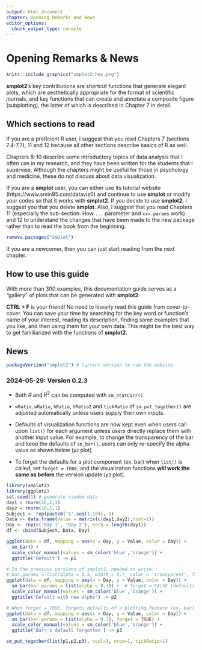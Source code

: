 ```yaml
---
output: html_document
chapter: Opening Remarks and News
editor_options:
  chunk_output_type: console
---
```

# Opening Remarks & News
```r
knitr::include_graphics("smplot2_hex.png")
```

**smplot2**'s key contributions are shortcut functions that generate elegant plots, which are aesthetically appropriate for the format of scientific journals, and key functions that can create and annotate a composite figure (subplotting), the latter of which is described in Chapter 7 in detail. 

## Which sections to read

If you are a proficient R user, I suggest that you read Chapters 7 (sections 7.4-7.7), 11 and 12 because all other sections describe basics of R as well.

Chapters 8-10 describe some introductory topics of data analysis that I often use in my research, and they have been written for the students that I supervise. Although the chapters might be useful for those in psychology and medicine, these do not discuss about data visualization. 

If you are a **smplot** user, you can either use its tutorial website (https://www.smin95.com/dataviz0) and continue to use **smplot** or modify your codes so that it works with **smplot2**. If you decide to use **smplot2**, I suggest you that you delete **smplot**. Also, I suggest that you read Chapters 11 (especially the sub-section: How `...` parameter and `xxx.params` work) and 12 to understand the changes that have been made to the new package rather than to read the book from the beginning.

```r
remove.packages("smplot")
```

If you are a newcomer, then you can just start reading from the next chapter. 

## How to use this guide

With more than 300 examples, this documentation guide serves as a "gallery" of plots that can be generated with **smplot2**. 

**CTRL + F** is your friend! No need to linearly read this guide from cover-to-cover. You can save your time by searching for the key word or function's name of your interest, reading its description, finding some examples that you like, and then using them for your own data. This might be the best way to get familiarized with the functions of **smplot2**.

## News

```r
packageVersion("smplot2") # Current version to run the website
```

### 2024-05-29: Version 0.2.3 {-}

- Both $R$ and $R^2$ can be computed with `sm_statCorr()`.

- `wRatio`, `wRatio`, `hRatio`, `hRatio2` and `tickRatio` of `sm_put_together()` are adjusted automatically unless users supply their own inputs.

-  Defaults of visualization functions are now kept even when users call upon `list()` for each argument unless users directly replace them with another input value. For example, to change the transparency of the bar and keep the defaults of `sm_bar()`, users can only re-specify the alpha value as shown below (`p2` plot).

- To forget the defaults for a plot component (ex. bar) when `list()` is called, set `forget = TRUE`, and the visualization functions **will work the same as before** the version update (`p3` plot).

```r
library(smplot2)
library(ggplot2)
set.seed(1) # generate random data
day1 = rnorm(16,2,1)
day2 = rnorm(16,5,1)
Subject <- rep(paste0('S',seq(1:16)), 2)
Data <- data.frame(Value = matrix(c(day1,day2),ncol=1))
Day <- rep(c('Day 1', 'Day 2'), each = length(day1))
df <- cbind(Subject, Data, Day)
```

```r
ggplot(data = df, mapping = aes(x = Day, y = Value, color = Day)) +
  sm_bar() +
  scale_color_manual(values = sm_color('blue','orange')) +
  ggtitle('Default') -> p1

# In the previous versions of smplot2, needed to write:
# bar.params = list(alpha = 0.5, width = 0.7, color = 'transparent', fill = 'gray80')
ggplot(data = df, mapping = aes(x = Day, y = Value, color = Day)) +
  sm_bar(bar.params = list(alpha = 0.3)) +  # forget = FALSE (default)
  scale_color_manual(values = sm_color('blue','orange')) +
  ggtitle('Default with new alpha') -> p2

# When forget = TRUE, forgets defaults of a plotting feature (ex. bar) when list() is called as in the previous versions.
ggplot(data = df, mapping = aes(x = Day, y = Value, color = Day)) +
  sm_bar(bar.params = list(alpha = 0.3), forget = TRUE) + 
  scale_color_manual(values = sm_color('blue','orange')) +
  ggtitle('Bar\'s default forgotten') -> p3

sm_put_together(list(p1,p2,p3), ncol=3, nrow=1, tickRatio=1) 
```
